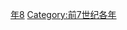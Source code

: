 {{Catnav|頁面分類|历史|歷史時代|年|前7世纪各年}}

{{catmore}}
{{Commons category|638 BC}}

[[Category:前630年代|年8]]
[[Category:前7世纪各年|Category:前7世纪各年]]